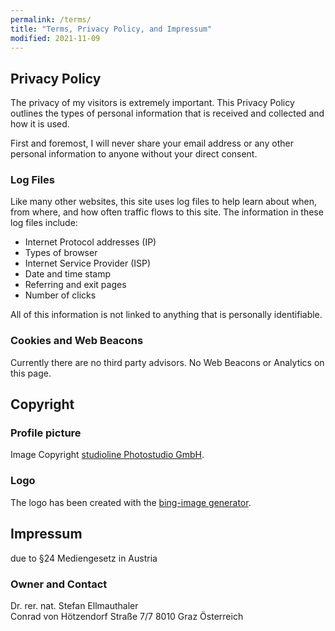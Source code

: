 ```yaml
---
permalink: /terms/
title: "Terms, Privacy Policy, and Impressum"
modified: 2021-11-09
---
```


## Privacy Policy

The privacy of my visitors is extremely important. This Privacy Policy outlines the types of personal information that is received and collected and how it is used.

First and foremost, I will never share your email address or any other personal information to anyone without your direct consent.

### Log Files

Like many other websites, this site uses log files to help learn about when, from where, and how often traffic flows to this site. The information in these log files include:

* Internet Protocol addresses (IP)
* Types of browser
* Internet Service Provider (ISP)
* Date and time stamp
* Referring and exit pages
* Number of clicks

All of this information is not linked to anything that is personally identifiable.

### Cookies and Web Beacons

Currently there are no third party advisors. No Web Beacons or Analytics on this page.

## Copyright

### Profile picture
Image Copyright [studioline Photostudio GmbH](https://studioline.de/).

### Logo
The logo has been created with the [bing-image generator](https://www.bing.com/images/create).

## Impressum
due to §24 Mediengesetz in Austria
### Owner and Contact
Dr. rer. nat. Stefan Ellmauthaler  
Conrad von Hötzendorf Straße 7/7
8010 Graz
Österreich  
